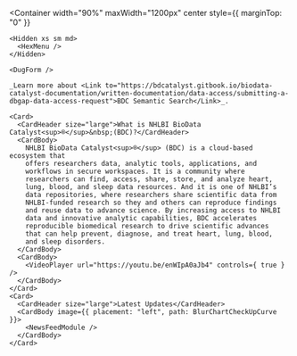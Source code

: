 





<PageContent title="Home" hideTitle>
  <Carousel panels={ carouselData } />

  <Container
    width="90%"
    maxWidth="1200px"
    center
    style={{ marginTop: "0" }}
  >
    <Hidden xs sm md>
      <HexMenu />      
    </Hidden>

    <DugForm />
    
    _Learn more about <Link to="https://bdcatalyst.gitbook.io/biodata-catalyst-documentation/written-documentation/data-access/submitting-a-dbgap-data-access-request">BDC Semantic Search</Link>_.

    <Card>
      <CardHeader size="large">What is NHLBI BioData Catalyst<sup>®</sup>&nbsp;(BDC)?</CardHeader>
      <CardBody>
        NHLBI BioData Catalyst<sup>®</sup> (BDC) is a cloud-based ecosystem that
        offers researchers data, analytic tools, applications, and
        workflows in secure workspaces. It is a community where
        researchers can find, access, share, store, and analyze heart,
        lung, blood, and sleep data resources. And it is one of NHLBI’s
        data repositories, where researchers share scientific data from
        NHLBI-funded research so they and others can reproduce findings
        and reuse data to advance science. By increasing access to NHLBI
        data and innovative analytic capabilities, BDC accelerates
        reproducible biomedical research to drive scientific advances
        that can help prevent, diagnose, and treat heart, lung, blood,
        and sleep disorders.
      </CardBody>
      <CardBody>
        <VideoPlayer url="https://youtu.be/enWIpA0aJb4" controls={ true } />
      </CardBody>
    </Card>
    <Card>
      <CardHeader size="large">Latest Updates</CardHeader>
      <CardBody image={{ placement: "left", path: BlurChartCheckUpCurve }}>
        <NewsFeedModule />
      </CardBody>
    </Card>

  </Container>

</PageContent>


